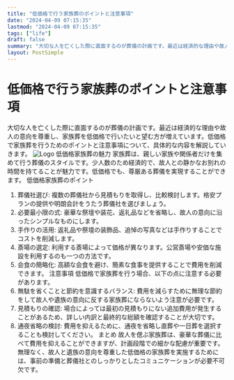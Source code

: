 ```yaml
---
title: "低価格で行う家族葬のポイントと注意事項"
date: "2024-04-09 07:15:35"
lastmod: "2024-04-09 07:15:35"
tags: ["life"]
draft: false
summary: "大切な人を亡くした際に直面するのが葬儀の計画です。最近は経済的な理由や故人の意向を尊重し、家族葬を低価格で行いたいと望む方が増えています。低価格で家族葬を行うためのポイントと注意事項について、具体的な内容を解説していきます。"
layout: PostSimple
---
```

# 低価格で行う家族葬のポイントと注意事項
大切な人を亡くした際に直面するのが葬儀の計画です。最近は経済的な理由や故人の意向を尊重し、家族葬を低価格で行いたいと望む方が増えています。低価格で家族葬を行うためのポイントと注意事項について、具体的な内容を解説していきます。
<img alt="Logo" src="https://cdn.seniorsselection.com/upload-logo/ja-funeral-new-17.webp"/>
低価格家族葬の魅力
家族葬は、親しい家族や関係者だけを集めて行う葬儀のスタイルです。少人数のため経済的で、故人との静かなお別れの時間を持てることが魅力です。低価格でも、尊厳ある葬儀を実現することができます。
低価格家族葬のポイント
1. 葬儀社選び: 複数の葬儀社から見積もりを取得し、比較検討します。格安プランの提供や明朗会計をうたう葬儀社を選びましょう。
2. 必要最小限の式: 豪華な祭壇や装花、返礼品などを省略し、故人の意向に沿ったシンプルなものにします。
3. 手作りの活用: 返礼品や祭壇の装飾品、追悼の写真などは手作りすることでコストを削減します。
4. 斎場の選定: 利用する斎場によって価格が異なります。公営斎場や安価な施設を利用するのも一つの方法です。
5. 会食の簡略化: 高額な会食を避け、簡素な食事を提供することで費用を削減できます。
注意事項
低価格で家族葬を行う場合、以下の点に注意する必要があります。
1. 無駄を省くことと節約を意識するバランス: 費用を減らすために無理な節約をして故人や遺族の意向に反する家族葬にならないよう注意が必要です。
2. 見積もりの確認: 場合によっては最初の見積もりにない追加費用が発生することがあるため、詳しい内訳と最終的な総額を確認することが大切です。
3. 通夜省略の検討: 費用を抑えるために、通夜を省略し直葬や一日葬を選択することも検討してください。
まとめ
故人を偲ぶ家族葬は、豪華な葬儀に比べて費用を抑えることができますが、計画段階での細かな配慮が重要です。無理なく、故人と遺族の意向を尊重した低価格の家族葬を実施するためには、事前の準備と葬儀社とのしっかりとしたコミュニケーションが必要不可欠です。
        
